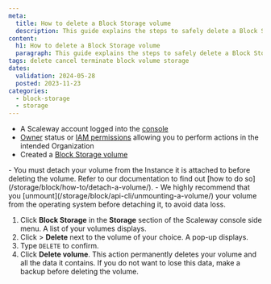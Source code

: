 ```yaml
---
meta:
  title: How to delete a Block Storage volume
  description: This guide explains the steps to safely delete a Block Storage volume from your Scaleway account.
content:
  h1: How to delete a Block Storage volume
  paragraph: This guide explains the steps to safely delete a Block Storage volume from your Scaleway account.
tags: delete cancel terminate block volume storage
dates:
  validation: 2024-05-28
  posted: 2023-11-23
categories:
  - block-storage
  - storage
---
```


<Macro id="requirements" />

- A Scaleway account logged into the [console](https://console.scaleway.com/)
- [Owner](/identity-and-access-management/iam/concepts/#owner/) status or [IAM permissions](/identity-and-access-management/iam/concepts/#permission/) allowing you to perform actions in the intended Organization
- Created a [Block Storage volume](/storage/block/how-to/create-a-volume/)

<Message type="important">
  - You must detach your volume from the Instance it is attached to before deleting the volume. Refer to our documentation to find out [how to do so](/storage/block/how-to/detach-a-volume/).
  - We highly recommend that you [unmount](/storage/block/api-cli/unmounting-a-volume/) your volume from the operating system before detaching it, to avoid data loss.
</Message>

1. Click **Block Storage** in the **Storage** section of the Scaleway console side menu. A list of your volumes displays.
2. Click <Icon name="more" /> > **Delete** next to the volume of your choice. A pop-up displays.
3. Type `DELETE` to confirm.
4. Click **Delete volume**.
    <Message type="important">
      This action permanently deletes your volume and all the data it contains. If you do not want to lose this data, make a backup before deleting the volume.
    </Message>


